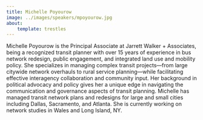 ```yaml
---
title: Michelle Poyourow
image: ../images/speakers/mpoyourow.jpg
about:
    template: trestles
---
```


Michelle Poyourow is the Principal Associate at Jarrett Walker + Associates, being a  recognized transit planner with over 15 years
of experience in bus network redesign, public engagement, and integrated land use and mobility policy. She specializes in managing 
complex transit projects—from large citywide network overhauls to rural service planning—while facilitating effective interagency 
collaboration and community input. Her background in political advocacy and policy gives her a unique edge in navigating the 
communication and governance aspects of transit planning. Michelle has managed transit network plans and redesigns for large and small 
cities including Dallas, Sacramento, and Atlanta. She is currently working on network studies in Wales and Long Island, NY.
